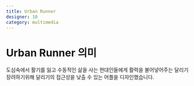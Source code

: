 ```yaml
---
title: Urban Runner
designer: 10
category: multimedia
---
```


# Urban Runner 의미

도심속에서 활기를 잃고 수동적인 삶을 사는 현대인들에게 활력을 불어넣어주는 달리기 장려하기위해 달리기의 접근성을 낮출 수 있는 어플을 디자인했습니다.